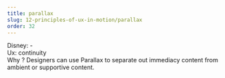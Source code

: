 ```yaml
---
title: parallax
slug: 12-principles-of-ux-in-motion/parallax
order: 32
---
```


<SlideTemplate title="Principle 10: Parallax">
    
Disney: -  
Ux: continuity  
Why ? Designers can use Parallax to separate out immediacy content from ambient or supportive content.  

</SlideTemplate>